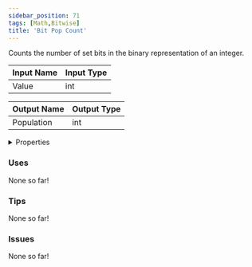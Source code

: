 ```yaml
---
sidebar_position: 71
tags: [Math,Bitwise]
title: 'Bit Pop Count'
---
```


Counts the number of set bits in the binary representation of an integer.




<EsbSvg />

| Input Name | Input Type |
|-----------|-----------|
| Value | int |

| Output Name | Output Type |
|-----------|-----------|
| Population | int |


<details>
  <summary>Properties</summary>
  <div>
    <div>
    <table>
      <thead>
        <tr>
          <th>Is beta required?</th>
          <th>❌</th>
        </tr>
        <tr>
          <th>Is this chip a trolling risk?</th>
          <th>❌</th>
        </tr>
        <tr>
          <th>Is this chip a role assignment risk?</th>
          <th>❌</th>
        </tr>
        <tr>
          <th>Chip UUID</th>
          <th>6982e235-5814-4c5a-8bc8-fdbcc9a73eb8</th>
        </tr>
      </thead>
    </table>
    </div>
  </div>
</details>

### Uses

None so far!

### Tips

None so far!

### Issues

None so far!